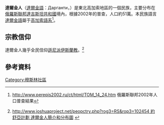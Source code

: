 {{Infobox Ethnic group|
|group=達爾金人<br /><span lang="ru">Даргинцы<span>
|image=
|poptime='''510156'''（2002年）
|popplace= {{RUS}}[[達吉斯坦共和國|達吉斯坦共和國]]
|langs= [[達爾金語|達爾金語]]、[[俄語|俄語]]
|rels=[[遜尼派|遜尼派伊斯蘭教]]
|related= 
}}

'''達爾金人'''（[[達爾金語|達爾金語]]：<span lang="ru">Дарганти</span>，{{lang-ru|Даргинцы}}）是東北高加索地區的一個民族，主要分布在[[俄羅斯聯邦|俄羅斯聯邦]][[達吉斯坦共和國|達吉斯坦共和國]]境內，根據2002年的普查，人口約51萬。本民族語言[[達爾金語|達爾金語]]屬于[[高加索語系|高加索語系]]<ref>{{ru}}[http://www.perepis2002.ru/ct/html/TOM_14_24.htm http://www.perepis2002.ru/ct/html/TOM_14_24.htm] {{webarchive|url=https://web.archive.org/web/20120309143210/http://www.perepis2002.ru/ct/html/TOM_14_24.htm |date=2012-03-09 }} 俄羅斯聯邦2002年人口普查結果</ref>。

== 宗教信仰 ==
達爾金人幾乎全民信仰[[遜尼派|遜尼派伊斯蘭教]]。<ref>{{en}}[http://www.joshuaproject.net/peopctry.php?rog3=RS&rop3=102454 http://www.joshuaproject.net/peopctry.php?rog3=RS&rop3=102454 約舒亞計劃 達爾金人簡介和分布圖] {{Wayback|url=http://www.joshuaproject.net/peopctry.php?rog3=RS&rop3=102454 |date=20070717111125 }}</ref>

== 參考資料 ==
{{reflist}}

{{Peoples of the Caucasus}}
{{俄羅斯民族}}
{{European Muslims}}
{{民族小作品}}

[[Category:穆斯林社區|Category:穆斯林社區]]
